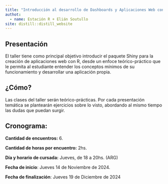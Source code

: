 ```yaml
---
title: "Introducción al desarrollo de Dashboards y Aplicaciones Web con R y Shiny"
authot: 
  - name: Estación R + Elián Soutullo
site: distill::distill_website
---
```


## Presentación
  
El taller tiene como principal objetivo introducir el paquete Shiny para la creación de aplicaciones web con R, desde un enfoce teórico-práctico que le permita al estudiante entender los conceptos mínimos de su funcionamiento y desarrollar una aplicación propia. 


## ¿Cómo?

Las clases del taller serán teórico-prácticas. Por cada presentación temática se plantearán ejercicios sobre lo visto, abordando al mismo tiempo las dudas que puedan surgir. 


## Cronograma: 

__Cantidad de encuentros:__ 6.

__Cantidad de horas por encuentro:__ 2hs.

__Día y horario de cursada:__ Jueves, de 18 a 20hs. (ARG)
  
__Fecha de inicio__: Jueves 14 de Noviembre de 2024.

__Fecha de finalización__: Jueves 19 de Diciembre de 2024


